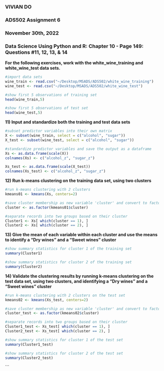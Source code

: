 ### VIVIAN DO
### ADS502 Assignment 6
### November 30th, 2022

### Data Science Using Python and R: Chapter 10 - Page 149: Questions #11, 12, 13, & 14

**For the following exercises, work with the white_wine_training and white_wine_test data sets.**
```r
#import data sets
wine_train <- read.csv("~/Desktop/MSADS/ADS502/white_wine_training")
wine_test <- read.csv("~/Desktop/MSADS/ADS502/white_wine_test")

#show first 5 observations of training set
head(wine_train,5)
```
```r
#show first 5 observations of test set
head(wine_test,5)
```
**11) Input and standardize both the training and test data sets**
```r
#subset predictor variables into their own matrix
X <- subset(wine_train, select = c("alcohol", "sugar"))
X_test <- subset(wine_test, select = c("alcohol", "sugar"))

#standardize predictor variables and save the output as a dataframe
Xs <- as.data.frame(scale(X))
colnames(Xs) <- c("alcohol_z", "sugar_z")

Xs_test <- as.data.frame(scale(X_test))
colnames(Xs_test) <- c("alcohol_z", "sugar_z")
```

**12) Run k-means clustering on the training data set, using two clusters**
```r
#run k-means clustering with 2 clusters
kmeans01 <- kmeans(Xs, centers=2)

#save cluster membership as new variable 'cluster' and convert to factors
cluster <- as.factor(kmeans01$cluster)

#separate records into two groups based on their cluster
Cluster1 <- Xs[ which(cluster == 1), ]
Cluster2 <- Xs[ which(cluster == 2), ]
```

**13) Give the mean of each variable within each cluster and use the means to identify a "Dry wines" and a "Sweet wines" cluster**
```r
#show summary statistics for cluster 1 of the training set
summary(Cluster1)
```
```r
#show summary statistics for cluster 2 of the training set
summary(Cluster2)
```

**14) Validate the clustering results by running k-means clustering on the test data set, using two clusters, and identifying a "Dry wines" and a "Sweet wines" cluster**
```r
#run k-means clustering with 2 clusters on the test set
kmeans02 <- kmeans(Xs_test, centers=2)

#save cluster membership as new variable 'cluster' and convert to factors
cluster_test <- as.factor(kmeans02$cluster)

#separate records into two groups based on their cluster
Cluster1_test <- Xs_test[ which(cluster == 1), ]
Cluster2_test <- Xs_test[ which(cluster == 2), ]

#show summary statistics for cluster 1 of the test set
summary(Cluster1_test)
```
```r
#show summary statistics for cluster 2 of the test set
summary(Cluster2_test)
```
```
